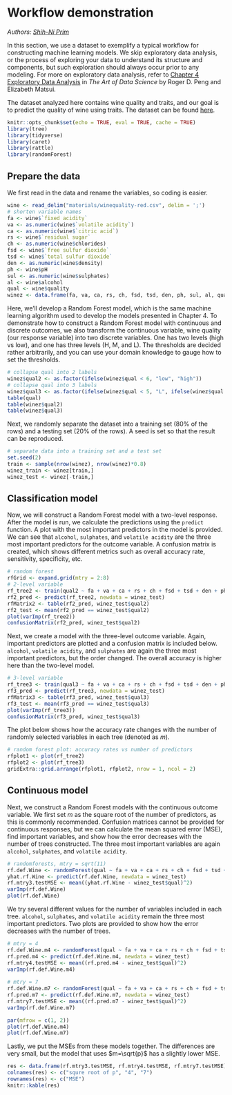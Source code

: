 # Workflow demonstration {#workflow}

*Authors: [Shih-Ni Prim](https://www.linkedin.com/in/shih-ni-prim-14033336/)*

In this section, we use a dataset to exemplify a typical workflow for constructing machine learning models. We skip exploratory data analysis, or the process of exploring your data to understand its structure and components, but such exploration should always occur prior to any modeling. For more on exploratory data analysis, refer to [Chapter 4 Exploratory Data Analysis](https://bookdown.org/rdpeng/artofdatascience/exploratory-data-analysis.html) in *The Art of Data Science* by Roger D. Peng and Elizabeth Matsui.  

The dataset analyzed here contains wine quality and traits, and our goal is to predict the quality of wine using traits. The dataset can be found [here](https://www.kaggle.com/datasets/yasserh/wine-quality-dataset).  
 

```r
knitr::opts_chunk$set(echo = TRUE, eval = TRUE, cache = TRUE)
library(tree)
library(tidyverse)
library(caret)
library(rattle)
library(randomForest)
```

## Prepare the data  

We first read in the data and rename the variables, so coding is easier. 

```r
wine <- read_delim("materials/winequality-red.csv", delim = ';')
# shorten variable names
fa <- wine$`fixed acidity`
va <- as.numeric(wine$`volatile acidity`)
ca <- as.numeric(wine$`citric acid`)
rs <- wine$`residual sugar`
ch <- as.numeric(wine$chlorides)
fsd <- wine$`free sulfur dioxide`
tsd <- wine$`total sulfur dioxide`
den <- as.numeric(wine$density)
ph <- wine$pH
sul <- as.numeric(wine$sulphates)
al <- wine$alcohol
qual <- wine$quality
winez <- data.frame(fa, va, ca, rs, ch, fsd, tsd, den, ph, sul, al, qual)
```

Here, we'll develop a Random Forest model, which is the same machine learning algorithm used to develop the models presented in Chapter 4. To demonstrate how to construct a Random Forest model with continuous and discrete outcomes, we also transform the continuous variable, wine quality (our response variable) into two discrete variables. One has two levels (high vs low), and one has three levels (H, M, and L). The thresholds are decided rather arbitrarily, and you can use your domain knowledge to gauge how to set the thresholds. 

```r
# collapse qual into 2 labels
winez$qual2 <- as.factor(ifelse(winez$qual < 6, "low", "high"))
# collapse qual into 3 labels
winez$qual3 <- as.factor(ifelse(winez$qual < 5, "L", ifelse(winez$qual < 7, "M", "H")))
table(qual)
table(winez$qual2)
table(winez$qual3)
```

Next, we randomly separate the dataset into a training set (80% of the rows) and a testing set (20% of the rows). A seed is set so that the result can be reproduced. 

```r
# separate data into a training set and a test set 
set.seed(2)
train <- sample(nrow(winez), nrow(winez)*0.8)
winez_train <- winez[train,]
winez_test <- winez[-train,]
```

## Classification model  

Now, we will construct a Random Forest model with a two-level response. After the model is run, we calculate the predictions using the `predict` function. A plot with the most important predictors in the model is provided. We can see that `alcohol`, `sulphates`, and `volatile acidity` are the three most important predictors for the outcome variable. A confusion matrix is created, which shows different metrics such as overall accuracy rate, sensitivity, specificity, etc.  

```r
# random forest
rfGrid <- expand.grid(mtry = 2:8)
# 2-level variable
rf_tree2 <- train(qual2 ~ fa + va + ca + rs + ch + fsd + tsd + den + ph + sul + al, data = winez_train, method = "rf", preProcess = c("center", "scale"), trControl = trainControl(method = "cv", number = 10), tuneGrid = rfGrid)
rf2_pred <- predict(rf_tree2, newdata = winez_test)
rfMatrix2 <- table(rf2_pred, winez_test$qual2)
rf2_test <- mean(rf2_pred == winez_test$qual2)
plot(varImp(rf_tree2))
confusionMatrix(rf2_pred, winez_test$qual2)
```

Next, we create a model with the three-level outcome variable. Again, important predictors are plotted and a confusion matrix is included below. `alcohol`, `volatile acidity`, and `sulphates` are again the three most important predictors, but the order changed. The overall accuracy is higher here than the two-level model. 

```r
# 3-level variable
rf_tree3 <- train(qual3 ~ fa + va + ca + rs + ch + fsd + tsd + den + ph + sul + al, data = winez_train, method = "rf", preProcess = c("center", "scale"), trControl = trainControl(method = "cv", number = 10), tuneGrid = rfGrid)
rf3_pred <- predict(rf_tree3, newdata = winez_test)
rfMatrix3 <- table(rf3_pred, winez_test$qual3)
rf3_test <- mean(rf3_pred == winez_test$qual3)
plot(varImp(rf_tree3))
confusionMatrix(rf3_pred, winez_test$qual3)
```

The plot below shows how the accuracy rate changes with the number of randomly selected variables in each tree (denoted as $m$).  

```r
# random forest plot: accuracy rates vs number of predictors
rfplot1 <- plot(rf_tree2)
rfplot2 <- plot(rf_tree3)
gridExtra::grid.arrange(rfplot1, rfplot2, nrow = 1, ncol = 2)
```

## Continuous model

Next, we construct a Random Forest models with the continuous outcome variable. We first set $m$ as the square root of the number of predictors, as this is commonly recommended. Confusion matrices cannot be provided for continuous responses, but we can calculate the mean squared error (MSE), find important variables, and show how the error decreases with the number of trees constructed. The three most important variables are again `alcohol`, `sulphates`, and `volatile acidity`. 

```r
# randomforests, mtry = sqrt(11)
rf.def.Wine <- randomForest(qual ~ fa + va + ca + rs + ch + fsd + tsd + den + ph + sul + al, data = winez_train, importance = TRUE)
yhat.rf.Wine <- predict(rf.def.Wine, newdata = winez_test)
rf.mtry3.testMSE <- mean((yhat.rf.Wine - winez_test$qual)^2)
varImp(rf.def.Wine)
plot(rf.def.Wine)
```

We try several different values for the number of variables included in each tree. `alcohol`, `sulphates`, and `volatile acidity` remain the three most important predictors. Two plots are provided to show how the error decreases with the number of trees.    

```r
# mtry = 4
rf.def.Wine.m4 <- randomForest(qual ~ fa + va + ca + rs + ch + fsd + tsd + den + ph + sul + al, data = winez_train, mtry = 4, importance = TRUE)
rf.pred.m4 <- predict(rf.def.Wine.m4, newdata = winez_test)
rf.mtry4.testMSE <- mean((rf.pred.m4 - winez_test$qual)^2)
varImp(rf.def.Wine.m4)
      
# mtry = 7
rf.def.Wine.m7 <- randomForest(qual ~ fa + va + ca + rs + ch + fsd + tsd + den + ph + sul + al, data = winez_train, mtry = 7, importance = TRUE)
rf.pred.m7 <- predict(rf.def.Wine.m7, newdata = winez_test)
rf.mtry7.testMSE <- mean((rf.pred.m7 - winez_test$qual)^2)
varImp(rf.def.Wine.m7)

par(mfrow = c(1, 2))
plot(rf.def.Wine.m4)
plot(rf.def.Wine.m7)

```

Lastly, we put the MSEs from these models together. The differences are very small, but the model that uses $m=\sqrt{p}$ has a slightly lower MSE. 

```r
res <- data.frame(rf.mtry3.testMSE, rf.mtry4.testMSE, rf.mtry7.testMSE)
colnames(res) <- c("squre root of p", "4", "7")
rownames(res) <- c("MSE")
knitr::kable(res)
```

